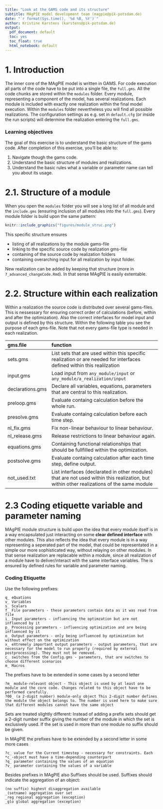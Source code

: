 ```yaml
---
title: "Look at the GAMS code and its structure"
subtitle: MAgPIE model development team (magpie@pik-potsdam.de)
date: "`r format(Sys.time(), '%d %B, %Y')`"
author: Kristine Karstens (karstens@pik-potsdam.de)
output:
  pdf_document: default
  toc: yes
  toc_float: true
  html_notebook: default
---
```


# 1. Introduction

The inner core of the MAgPIE model is written in GAMS. For code execution all parts of the code have to be put into a single file, the `full.gms`. All the code chunks are stored within the `modules` folder. Every module, representing a component of the model, has several realizations. Each module is included with exactly one realization within the final model execution. Within the `modules` folder nevertheless you will find all possible realizations. The configuration settings as e.g. set in `default.cfg` (or inside the run scripts) will determine the realization entering the `full.gms`. 

### Learning objectives

The goal of this exercise is to understand the basic structure of the gams code. After completion of this exercise, you'll be able to:

1. Navigate though the gams code.
2. Understand the basic structure of modules and realizations.
3. Understand the basic rules what a variable or parameter name can tell you about its usage.

# 2.1. Structure of a module

When you open the `modules` folder you will see a long list of all module and the `include.gms` (ensuring inclusion of all modules into the `full.gms`). Every module folder is build upon the same pattern:

```r
knitr::include_graphics("figures/module_struc.png")
```

This specific structure ensures

* listing of all realizations by the module gams-file 
* linking to the specific source code by realization gms-file 
* containing of the source code by realization folders 
* containing overarching input for all realization by input folder.

New realization can be added by keeping that structure (more in `7_advanced_changeCode.Rmd`). In that sense MAgPIE is easily extentable.

# 2.2. Structure within each realization

Within a realization the source code is distributed over several gams-files. This is nessessary for ensuring correct order of calculations (before, within and after the optimization). Also the correct interfaces for model input and output is defined by this structure. Within the following table you see the purpose of each gms-file. Note that not every gams-file type is needed in each realization.  


| gms.file   | function                |
|:------------------|:------------------------------------------------------------------|
| sets.gms          | List sets that are used within this specific realization or are needed for interfaces defined within this realilzation |
| input.gms         | Load input from `any_module/input` or `any_module/a_realization/input` |
| declarations.gms  | Declare all variables, equations, parameters that are central to this realization. |
| preloop.gms       | Evaluate containg calculation before the whole run. |
| presolve.gms      | Evaluate containg calculation before each time step.|
| nl_fix.gms        | Fix non-linear behaviour to linear behaviour.|
| nl_release.gms    | Release restrictions to linear behaviour again. |
| equations.gms     | Containing functional relationships that should be fullfilled within the optimization. |
| postsolve.gms     | Evaluate containg calculation after each time step, define output.|
| not_used.txt      | List interfaces (declarated in other modules) that are not used within this realization, but within other realizations of the same module | 


# 2.3 Coding etiquette variable and parameter naming

MAgPIE module structure is build upon the idea that every module itself is in a way encapsulated just interacting on some **clear defined interface** with other modules. This also reflects the idea that every module is in a way representing a seperated part of the model, that could be representated in a simple our more sophisticated way, without relaying on other modules. In that sense realization are replacable within a module, since all realization of a module have to deliver/interact with the same interface variables. The is ensured by defined rules for variable and parameter naming.

### Coding Etiquette

Use the following prefixes:

    q_ eQuations
    v_ Variables
    s_ Scalars
    f_ File parameters - these parameters contain data as it was read from file
    i_ Input parameters - influencing the optimzation but are not influenced by it
    p_ Processing parameters - influencing optimization and are being influenced by it
    o_ Output parameters - only being influenced by optimization but without effect on the optimization
    x_ eXtremely important output parameters - output parameters, that are necessary for the model to run properly (required by external postprocessing). They must not be removed.
    c_ switches from the Config.gms - parameters, that are switches to choose different scenarios
    m_ Macros

The prefixes have to be extended in some cases by a second letter

    ?m_ module-relevant object - This object is used by at least one module and the core code. Changes related to this object have to be performed carefully.
    ?00_ (a 2-digit number) module-only object This 2-digit number defines the module the object belongs to. The number is used here to make sure that different modules cannot have the same object

Sets are treated slightly different: Instead of adding a prefix sets should get a 2-digit number suffix giving the number of the module in which the set is exclusively used. If the set is used in more than one module no suffix should be given.

In MAgPIE the prefixes have to be extended by a second letter in some more cases

    ?c_ value for the Current timestep - necessary for constraints. Each *c_-object must have a time-depending counterpart
    ?q_ parameter containing the values of an equation
    ?v_ parameter containing the values of a variable

Besides prefixes in MAgPIE also Suffixes should be used. Suffixes should indicate the aggregation of an object:

    (no suffix) highest disaggregation available
    _(setname) aggregation over set
    _reg regional aggregation (exception)
    _glo global aggregation (exception)


